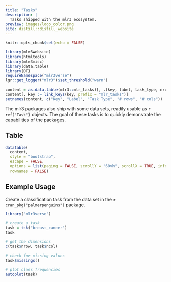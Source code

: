 ```yaml
---
title: "Tasks"
description: |
  Tasks shipped with the mlr3 ecosystem.
preview: images/logo_color.png
site: distill::distill_website
---
```


```r
knitr::opts_chunk$set(echo = FALSE)

library(mlr3website)
library(htmltools)
library(mlr3misc)
library(data.table)
library(DT)
requireNamespace("mlr3verse")
lgr::get_logger("mlr3")$set_threshold("warn")

content = as.data.table(mlr3::mlr_tasks)[, .(key, label, task_type, nrow, ncol)]
content[, key := link_keys(key, prefix = "mlr_tasks")]
setnames(content, c("Key", "Label", "Task Type", "# rows", "# cols"))
```

The mlr3 packages also ship with some data sets, readily usable as `r ref("Task")` objects.
The goal of these tasks is to quickly demonstrate the capabilities of the packages.

## Table

```r
datatable(
  content,
  style = "bootstrap",
  escape = FALSE,
  options = list(paging = FALSE, scrollY = "60vh", scrollX = TRUE, info = FALSE),
  rownames = FALSE)
```

## Example Usage

Create a classification task from the data set in the `r cran_pkg("palmerpenguins")` package.

```r
library("mlr3verse")

# create a task
task = tsk("breast_cancer")
task

# get the dimensions
c(task$nrow, task$ncol)

# check for missing values
task$missings()

# plot class frequencies
autoplot(task)
```

